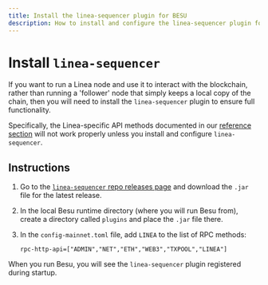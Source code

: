 ```yaml
---
title: Install the linea-sequencer plugin for BESU
description: How to install and configure the linea-sequencer plugin for Besu
---
```


# Install `linea-sequencer`

If you want to run a Linea node and use it to interact with the blockchain, rather than running a 
'follower' node that simply keeps a local copy of the chain, then you will need to install the 
`linea-sequencer` plugin to ensure full functionality.

Specifically, the Linea-specific API methods documented in our [reference section](/developers/reference)
will not work properly unless you install and configure `linea-sequencer`.

## Instructions

1. Go to the [`linea-sequencer` repo releases page](https://github.com/Consensys/linea-sequencer/releases)
and download the `.jar` file for the latest release. 

2. In the local Besu runtime directory (where you will run Besu from), create a directory called 
`plugins` and place the `.jar` file there.

3. In the `config-mainnet.toml` file, add `LINEA` to the list of RPC methods:

    ```
    rpc-http-api=["ADMIN","NET","ETH","WEB3","TXPOOL","LINEA"]
    ```

When you run Besu, you will see the `linea-sequencer` plugin registered during startup.
